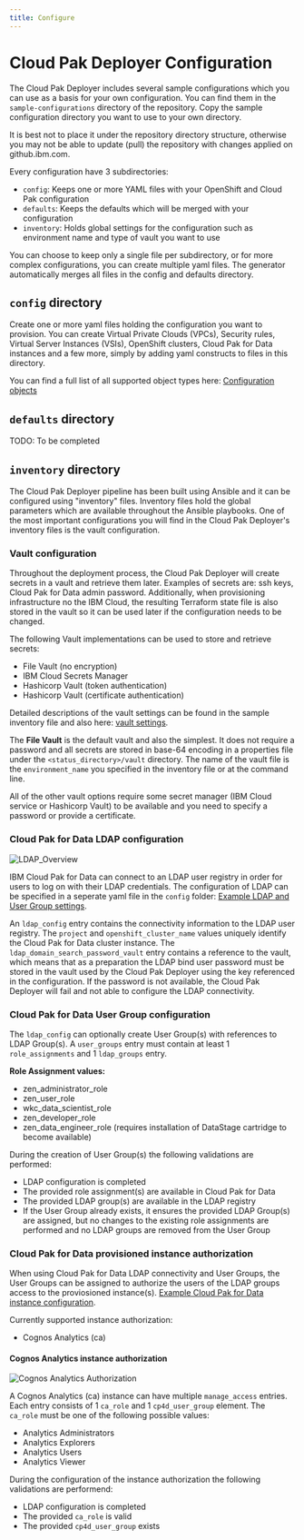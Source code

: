 ```yaml
---
title: Configure
---
```


# Cloud Pak Deployer Configuration

The Cloud Pak Deployer includes several sample configurations which you can use as a basis for your own configuration. You can find them in the `sample-configurations` directory of the repository. Copy the sample configuration directory you want to use to your own directory. 

<InlineNotification kind="warning">
It is best not to place it under the repository directory structure, otherwise you may not be able to update (pull) the repository with changes applied on github.ibm.com.
</InlineNotification>

Every configuration have 3 subdirectories:
* `config`: Keeps one or more YAML files with your OpenShift and Cloud Pak configuration
* `defaults`: Keeps the defaults which will be merged with your configuration
* `inventory`: Holds global settings for the configuration such as environment name and type of vault you want to use

You can choose to keep only a single file per subdirectory, or for more complex configurations, you can create multiple yaml files. The generator automatically merges all files in the config and defaults directory.

## `config` directory
Create one or more yaml files holding the configuration you want to provision. You can create Virtual Private Clouds (VPCs), Security rules, Virtual Server Instances (VSIs), OpenShift clusters, Cloud Pak for Data instances and a few more, simply by adding yaml constructs to files in this directory.

You can find a full list of all supported object types here:
[Configuration objects](/cpd-design/objects/objects)

## `defaults` directory
TODO: To be completed

## `inventory` directory
The Cloud Pak Deployer pipeline has been built using Ansible and it can be configured using "inventory" files. Inventory files hold the global parameters which are available throughout the Ansible playbooks. One of the most important configurations you will find in the Cloud Pak Deployer's inventory files is the vault configuration.

### Vault configuration
Throughout the deployment process, the Cloud Pak Deployer will create secrets in a vault and retrieve them later. Examples of secrets are: ssh keys, Cloud Pak for Data admin password. Additionally, when provisioning infrastructure no the IBM Cloud, the resulting Terraform state file is also stored in the vault so it can be used later if the configuration needs to be changed.

The following Vault implementations can be used to store and retrieve secrets:
- File Vault (no encryption)
- IBM Cloud Secrets Manager
- Hashicorp Vault (token authentication)
- Hashicorp Vault (certificate authentication)

Detailed descriptions of the vault settings can be found in the sample inventory file and also here: [vault settings](/cpd-design/objects/vault.mdx).

The **File Vault** is the default vault and also the simplest. It does not require a password and all secrets are stored in base-64 encoding in a properties file under the `<status_directory>/vault` directory. The name of the vault file is the `environment_name` you specified in the inventory file or at the command line.

All of the other vault options require some secret manager (IBM Cloud service or Hashicorp Vault) to be available and you need to specify a password or provide a certificate.

### Cloud Pak for Data LDAP configuration

![LDAP_Overview](ldap_user_groups.png "LDAP connection and User Groups")

IBM Cloud Pak for Data can connect to an LDAP user registry in order for users to log on with their LDAP credentials. The configuration of LDAP can be specified in a seperate yaml file in the `config` folder:  [Example LDAP and User Group settings](/cpd-design/objects/ldap_user_groups).

An `ldap_config` entry contains the connectivity information to the LDAP user registry. The `project` and `openshift_cluster_name` values uniquely identify the Cloud Pak for Data cluster instance.
The `ldap_domain_search_password_vault` entry contains a reference to the vault, which means that as a preparation the LDAP bind user password must be stored in the vault used by the Cloud Pak Deployer using the key referenced in the configuration. 
If the password is not available, the Cloud Pak Deployer will fail and not able to configure the LDAP connectivity.

### Cloud Pak for Data User Group configuration
The `ldap_config` can optionally create User Group(s) with references to LDAP Group(s). A `user_groups` entry must contain at least 1 `role_assignments` and 1 `ldap_groups` entry.

**Role Assignment values:**
- zen_administrator_role
- zen_user_role
- wkc_data_scientist_role
- zen_developer_role
- zen_data_engineer_role (requires installation of DataStage cartridge to become available)

During the creation of User Group(s) the following validations are performed:
- LDAP configuration is completed
- The provided role assignment(s) are available in Cloud Pak for Data
- The provided LDAP group(s) are available in the LDAP registry
- If the User Group already exists, it ensures the provided LDAP Group(s) are assigned, but no changes to the existing role assignments are performed and no LDAP groups are removed from the User Group

### Cloud Pak for Data provisioned instance authorization
When using Cloud Pak for Data LDAP connectivity and User Groups, the User Groups can be assigned to authorize the users of the LDAP groups access to the proviosioned instance(s).
[Example Cloud Pak for Data instance configuration](/cpd-design/objects/cp4d_instance_configuration).

Currently supported instance authorization:  
- Cognos Analytics (ca)

#### Cognos Analytics instance authorization

![Cognos Analytics Authorization](cognos_authorization.png "Cognos Analytics Authorization")

A Cognos Analytics (ca) instance can have multiple `manage_access` entries. Each entry consists of 1 `ca_role` and 1 `cp4d_user_group` element. 
The `ca_role` must be one of the following possible values:
- Analytics Administrators
- Analytics Explorers
- Analytics Users 
- Analytics Viewer

During the configuration of the instance authorization the following validations are performend:
- LDAP configuration is completed
- The provided `ca_role` is valid
- The provided `cp4d_user_group` exists

